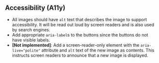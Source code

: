 ## Accessibility (A11y)

- All images should have `alt` text that describes the image to support accessibility. It will be read out loud by screen readers and is also used by search engines.
- Add appropriate `aria-label`s to the buttons since the buttons do not have visible labels.
- **[Not implemented]**: Add a screen-reader-only element with the `aria-live="polite"` attribute and `alt` text of the new image as contents. This instructs screen readers to announce that a new image is displayed.
